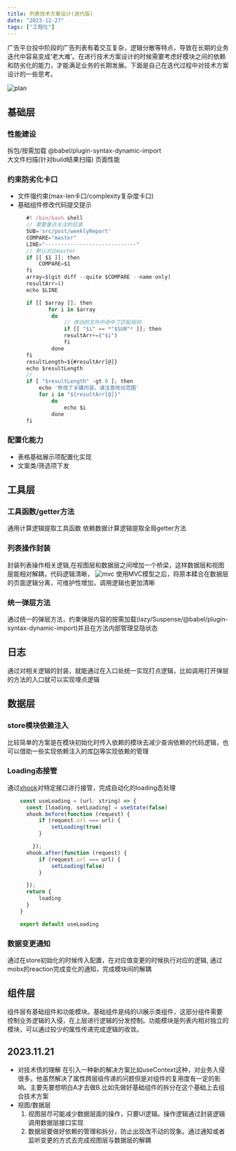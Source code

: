 ```yaml
---
title: 列表技术方案设计(迭代版)
date: "2023-12-27"
tags: ["工程化"]
---
```


广告平台投中阶段的广告列表有着交互复杂，逻辑分散等特点，导致在长期的业务迭代中容易变成‘老大难’。在进行技术方案设计的时候需要考虑好模块之间的依赖和防劣化的能力，才能满足业务的长期发展。下面是自己在迭代过程中对技术方案设计的一些思考。

![plan](/static/images/thoughtStatic/plan.jpg)

## 基础层

### 性能建设
拆包/按需加载 @babel/plugin-syntax-dynamic-import  
大文件扫描(针对build结果扫描)
页面性能  

### 约束防劣化卡口
* 文件强约束(max-len卡口/complexity复杂度卡口)
* 基础组件修改代码提交提示

```javascript
      #! /bin/bash shell
      // 需要重点关注的目录
      SUB='src/post/weeklyReport'
      COMPARE="master"
      LINE="-----------------------------"
      // 默认对比master
      if [[ $1 ]]; then
          COMPARE=$1
      fi
      array=$(git diff --quite $COMPARE --name-only)
      resultArr=()
      echo $LINE

      if [[ $array ]]; then
             for i in $array
              do
                  // 改动的文件中命中了匹配规则
                  if [[ "$i" == *"$SUB"* ]]; then
                  resultArr+=("$i")
                  fi
              done 
      fi
      resultLength=${#resultArr[@]} 
      echo $resultLength
      // 
      if [ "$resultLength" -gt 0 ]; then 
          echo '修改了关键内容，请注意改动范围'
          for i in "${resultArr[@]}"
              do
                  echo $i
              done
      fi
```
### 配置化能力
* 表格基础展示项配置化实现
* 文案类/筛选项下发


## 工具层

### 工具函数/getter方法
通用计算逻辑提取工具函数 
依赖数据计算逻辑提取全局getter方法

### 列表操作封装
封装列表操作相关逻辑,在视图层和数据层之间增加一个桥梁，这样数据层和视图层能相对解耦，代码逻辑清晰，
![mvc](/static/images/thoughtStatic/mvc.jpg)
使用MVC模型之后，将原本糅合在数据层的页面逻辑分离，可维护性增加，调用逻辑也更加清晰

### 统一弹层方法
通过统一的弹层方法，约束弹层内容的按需加载(lazy/Suspense/@babel/plugin-syntax-dynamic-import)并且在方法内部管理显隐状态

## 日志
通过对相关逻辑的封装，就能通过在入口处统一实现打点逻辑，比如调用打开弹层的方法的入口就可以实现埋点逻辑

## 数据层

### store模块依赖注入
比较简单的方案是在模块初始化时传入依赖的模块去减少查询依赖的代码逻辑，也可以借助一些实现依赖注入的库[DI](https://github.com/wessberg/DI)等实现依赖的管理

### Loading态接管
通过[xhook](https://github.com/jpillora/xhook)对特定接口进行接管，完成自动化的loading态处理

```javascript
    const useLoading = (url: string) => {
      const [loading, setLoading] = useState(false)
      xhook.before(function (request) {
          if (request.url === url) {
              setLoading(true)
          }

        });
      xhook.after(function (request) {
          if (request.url === url) {
              setLoading(false)
          }

      });
      return {
          loading
      }
    }

    export default useLoading
```

### 数据变更通知
通过在store初始化的时候传入配置，在对应值变更的时候执行对应的逻辑, 通过mobx的reaction完成变化的通知，完成模块间的解耦

## 组件层
组件层有基础组件和功能模块。基础组件是纯的UI展示类组件，这部分组件需要控制业务逻辑的入侵，在上层进行逻辑的分发控制。功能模块是列表内相对独立的模块，可以通过较少的属性传递完成逻辑的收敛。


## 2023.11.21 

* 对技术债的理解
  在引入一种新的解决方案比如useContext这种，对业务入侵很多。他虽然解决了属性跨层级传递的问题但是对组件的复用度有一定的影响。主要先要想明白A才去做B.比如先做好基础组件的拆分在这个基础上去组合技术方案
* 视图/数据层
  1. 视图层尽可能减少数据层面的操作，只要UI逻辑。操作逻辑通过封装逻辑调用数据层接口实现
  2. 数据层要做好依赖的管理和拆分，防止出现改不动的现象。通过通知或者监听变更的方式去完成视图层与数据层的解耦





